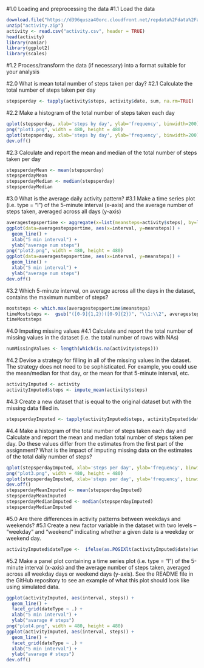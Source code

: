 #1.0 Loading and preprocessing the data
#1.1 Load the data
```r
download.file("https://d396qusza40orc.cloudfront.net/repdata%2Fdata%2Factivity.zip", destfile = "activity.zip", mode="wb")
unzip("activity.zip")
activity <- read.csv("activity.csv", header = TRUE)
head(activity)
library(naniar)
library(ggplot2)
library(scales)
```
#1.2 Process/transform the data (if necessary) into a format suitable for your analysis

#2.0 What is mean total number of steps taken per day?
#2.1 Calculate the total number of steps taken per day
```r
stepsperday <- tapply(activity$steps, activity$date, sum, na.rm=TRUE)
```
#2.2 Make a histogram of the total number of steps taken each day
```r
qplot(stepsperday, xlab='steps by day', ylab='frequency', binwidth=200)
png("plot1.png", width = 480, height = 480)
qplot(stepsperday, xlab='steps by day', ylab='frequency', binwidth=200)
dev.off()
```
#2.3 Calculate and report the mean and median of the total number of steps taken per day
```r
stepsperdayMean <- mean(stepsperday)
stepsperdayMean
stepsperdayMedian <- median(stepsperday)
stepsperdayMedian
```

#3.0 What is the average daily activity pattern?
#3.1 Make a time series plot (i.e. \color{red}{\verb|type = "l"|}type = "l") of the 5-minute interval (x-axis) and the average number of steps taken, averaged across all days (y-axis)
```r
averagestepspertime <- aggregate(x=list(meansteps=activity$steps), by=list(interval=activity$interval), FUN=mean, na.rm=TRUE)
ggplot(data=averagestepspertime, aes(x=interval, y=meansteps)) +
  geom_line() +
  xlab("5 min interval") +
  ylab("average num steps")
png("plot2.png", width = 480, height = 480)
ggplot(data=averagestepspertime, aes(x=interval, y=meansteps)) +
  geom_line() +
  xlab("5 min interval") +
  ylab("average num steps")
dev.off()
```
#3.2 Which 5-minute interval, on average across all the days in the dataset, contains the maximum number of steps?
```r
moststeps <- which.max(averagestepspertime$meansteps)
timeMoststeps <-  gsub("([0-9]{1,2})([0-9]{2})", "\\1:\\2", averagestepspertime[moststeps,'interval'])
timeMoststeps
```

#4.0 Imputing missing values
#4.1 Calculate and report the total number of missing values in the dataset (i.e. the total number of rows with \color{red}{\verb|NA|}NAs)
```r
numMissingValues <- length(which(is.na(activity$steps)))
```
#4.2 Devise a strategy for filling in all of the missing values in the dataset. The strategy does not need to be sophisticated. For example, you could use the mean/median for that day, or the mean for that 5-minute interval, etc.
```r
activityImputed <- activity
activityImputed$steps <- impute_mean(activity$steps)
```
#4.3 Create a new dataset that is equal to the original dataset but with the missing data filled in.
```r
stepsperdayImputed <- tapply(activityImputed$steps, activityImputed$date, sum)
```
#4.4 Make a histogram of the total number of steps taken each day and Calculate and report the mean and median total number of steps taken per day. Do these values differ from the estimates from the first part of the assignment? What is the impact of imputing missing data on the estimates of the total daily number of steps?
```r
qplot(stepsperdayImputed, xlab='steps per day', ylab='frequency', binwidth=200)
png("plot3.png", width = 480, height = 480)
qplot(stepsperdayImputed, xlab='steps per day', ylab='frequency', binwidth=200)
dev.off()
stepsperdayMeanImputed <- mean(stepsperdayImputed)
stepsperdayMeanImputed
stepsperdayMedianImputed <- median(stepsperdayImputed)
stepsperdayMedianImputed
```
#5.0 Are there differences in activity patterns between weekdays and weekends?
#5.1 Create a new factor variable in the dataset with two levels – “weekday” and “weekend” indicating whether a given date is a weekday or weekend day.
```r
activityImputed$dateType <-  ifelse(as.POSIXlt(activityImputed$date)$wday %in% c(0,6), 'weekend', 'weekday')
```
#5.2 Make a panel plot containing a time series plot (i.e. \color{red}{\verb|type = "l"|}type = "l") of the 5-minute interval (x-axis) and the average number of steps taken, averaged across all weekday days or weekend days (y-axis). See the README file in the GitHub repository to see an example of what this plot should look like using simulated data.
```r
ggplot(activityImputed, aes(interval, steps)) + 
  geom_line() + 
  facet_grid(dateType ~ .) +
  xlab("5 min interval") + 
  ylab("avarage # steps")
png("plot4.png", width = 480, height = 480)
ggplot(activityImputed, aes(interval, steps)) + 
  geom_line() + 
  facet_grid(dateType ~ .) +
  xlab("5 min interval") + 
  ylab("avarage # steps")
dev.off()
```